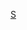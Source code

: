 <noinclude>{{noteTA|G1=意甲}}</noinclude>{{football squad|teamname=桑普多利亚足球俱乐部| title=-{zh-cn:桑普多利亚;zh-hk:森多利亞;zh-tw:桑普多利亞;zh-sg:桑多利亚;}-|bgcolor=#244fb3|textcolor=white|bordercolor=#f44a4a
|name=U.C. Sampdoria squad
|list=<div>
{{football squad2 player|no=1|name={{le|埃米利奧·奧德羅|Emil Audero|-{zh-hans:奥德罗;zh-hk:奧達路;zh-tw:奧德羅;}-}}}}
<!--{{football squad2 player|no=2|name={{le|卡克·罗查|Kaique Rocha|卡克}}}}-->
{{football squad2 player|no=2|name={{le|摩頓·托爾斯比|Morten Thorsby|-{zh-hans:托尔斯比;zh-hk:科士比;zh-tw:托爾斯比;}-}}}}
{{football squad2 player|no=3|name={{le|托马索·奥杰洛|Tommaso Augello|奥杰洛}}}} <!--{{football squad2 player|no=4|name={{le|朱利安·沙博特|Julian Chabot|沙博特}}}}-->
{{football squad2 player|no=6|name=[[阿爾賓·埃克達爾|-{zh-hans:埃克达尔;zh-hk:艾卡度;zh-tw:埃克達爾;}-]]}}
{{football squad2 player|no=8|name=[[瓦萊里奧·瓦雷|-{zh-hans:瓦雷;zh-hk:華尼;zh-tw:瓦雷;}-]]}}
<!--{{football squad2 player|no=9|name=[[费德里科·博纳佐利|-{zh-hans:博纳佐利;zh-hk:邦拿索利;zh-tw:博納佐利;}-]]}}-->
<!--{{football squad2 player|no=9|name={{le|埃内斯托·托雷格罗萨|Ernesto Torregrossa|托雷格罗萨}}}}--> 
{{football squad2 player|no=10|name=[[弗朗切斯科·卡普托|-{zh-hans:卡普托;zh-hk:卡佩圖;zh-tw:卡普托;}-]]}}
<!--{{football squad2 player|no=12|name={{le|法比奥·德保利|Fabio Depaoli|德保利}}}}-->
{{football squad2 player|no=13|name=[[安德烈·孔蒂|-{zh-hans:孔蒂; zh-hk:干迪;}-]]}}
{{football squad2 player|no=14|name={{le|朗拿度·韋拉|Ronaldo Vieira (footballer, born 1998)|韋拉}}}}
{{football squad2 player|no=15|name={{le|奧馬爾·科利|Omar Colley|科利}}}}
{{football squad2 player|no=16|name={{le|克里斯多福·阿斯基爾森|Kristoffer Askildsen|艾斯基特臣}}}}
<!--{{football squad2 player|no=17|name={{le|翟恩路卡·卡布拉里|Gianluca Caprari|卡布拉里}}}}--> 
{{football squad2 player|no=19|name={{le|拉杜·德拉古辛|Radu Drăgușin|德拉古辛}}}}
<!--{{football squad2 player|no=20|name={{le|安東尼奧·拉·古米納|Antonino La Gumina|拉·古米納}}}}-->
<!--{{football squad2 player|no=21|name=[[謝遜·梅里路|-{zh-hans:穆里略;zh-hk:梅里路;zh-tw:穆里略;}-]]}}-->
{{football squad2 player|no=21|name=[[塞巴斯蒂安·乔文科|-{zh-cn:乔文科;zh-hans:吉奥文科;zh-hk:基奧雲高;zh-tw:吉奧文科;}-]]}}
{{football squad2 player|no=22|name=[[吉田麻也]]}}
{{football squad2 player|no=23|name=[[馬諾羅·加比亞迪尼|加比亞迪尼]]}}
{{football squad2 player|no=24|name=[[巴托斯·貝雷辛內斯基|-{zh-hans:贝雷辛内斯基;zh-hk:比列薩尼斯基;zh-tw:貝雷辛內斯基;}-]]}}
{{football squad2 player|no=25|name=[[阿萊克斯·費拉里|-{zh-hans:费拉里;zh-hk:費拉利;zh-tw:費拉里;}-]]}}
<!--{{football squad2 player|no=26|name={{le|邁赫迪·萊利斯|Mehdi Léris|萊利斯}}}}-->
{{football squad2 player|no=26|name={{le|詹賈科莫·馬格納尼|Giangiacomo Magnani|-{zh-hans:马格纳尼;zh-hk:麥拿尼;zh-tw:馬格納尼;}-}}}}
{{football squad2 player|no=27|name=[[法比奧·哥利亞列拿|-{zh-hans:夸利亚雷拉;zh-hk:哥利亞列拿;zh-tw:奎利亞雷拉;}-]] (c)}}
{{football squad2 player|no=29|name=[[尼古拉·穆魯|穆魯]]}}
{{football squad2 player|no=30|name={{le|尼科拉·拉瓦利亚|Nicola Ravaglia|拉瓦利亚}}}}
{{football squad2 player|no=33|name=[[弗拉迪米罗·法尔科内|法尔科内]]}}
{{football squad2 player|no=38|name=[[米克爾·達姆斯高|-{zh-hans:达姆斯高;zh-hk:丹斯加特;zh-tw:達姆斯加德;}-]]}}
{{football squad2 player|no=70|name={{le|西蒙尼·特里姆波利|Simone Trimboli|特里姆波利}}}}
{{football squad2 player|no=87|name=[[安東尼奧·坎德雷瓦|-{zh-hans:坎德雷瓦;zh-hk:簡達華;zh-tw:坎德雷瓦;}-]]}}
{{football squad2 player|no=88|name=[[湯馬士·連干|-{zh-hans:林孔;zh-hk:連干;zh-tw:林孔;}-]]}}
{{football squad manager|title=主教练|name={{le|馬爾科·詹保羅|Marco Giampaolo|詹保羅}}}}
</div>}}<noinclude>
[[Category:意大利足球俱樂部名單模板|S]]
</noinclude>